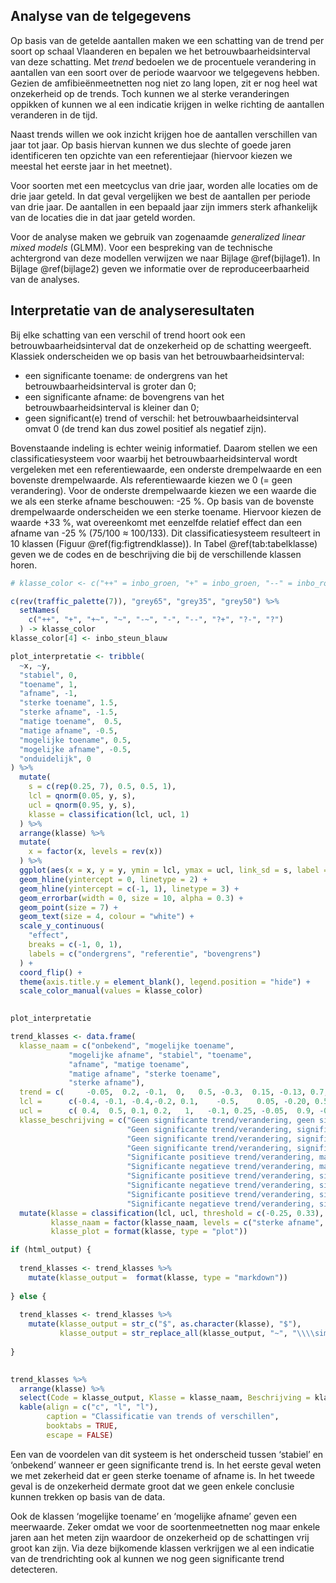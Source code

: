 ## Analyse van de telgegevens

Op basis van de getelde aantallen maken we een schatting van de trend per soort op schaal Vlaanderen en bepalen we het betrouwbaarheidsinterval van deze schatting.
Met *trend* bedoelen we de procentuele verandering in aantallen van een soort over de periode waarvoor we telgegevens hebben.
Gezien de amfibieënmeetnetten nog niet zo lang lopen, zit er nog heel wat onzekerheid op de trends.
Toch kunnen we al sterke veranderingen oppikken of kunnen we al een indicatie krijgen in welke richting de aantallen veranderen in de tijd.

Naast trends willen we ook inzicht krijgen hoe de aantallen verschillen van jaar tot jaar.
Op basis hiervan kunnen we dus slechte of goede jaren identificeren ten opzichte van een referentiejaar (hiervoor kiezen we meestal het eerste jaar in het meetnet).

Voor soorten met een meetcyclus van drie jaar, worden alle locaties om de drie jaar geteld.
In dat geval vergelijken we best de aantallen per periode van drie jaar.
De aantallen in een bepaald jaar zijn immers sterk afhankelijk van de locaties die in dat jaar geteld worden.

Voor de analyse maken we gebruik van zogenaamde *generalized linear mixed models* (GLMM).
Voor een bespreking van de technische achtergrond van deze modellen verwijzen we naar Bijlage \@ref(bijlage1).
In Bijlage \@ref(bijlage2) geven we informatie over de reproduceerbaarheid van de analyses.

## Interpretatie van de analyseresultaten {#h:classtrend}

Bij elke schatting van een verschil of trend hoort ook een betrouwbaarheidsinterval dat de onzekerheid op de schatting weergeeft.
Klassiek onderscheiden we op basis van het betrouwbaarheidsinterval:

-   een significante toename: de ondergrens van het betrouwbaarheidsinterval is groter dan 0;
-   een significante afname: de bovengrens van het betrouwbaarheidsinterval is kleiner dan 0;
-   geen significant(e) trend of verschil: het betrouwbaarheidsinterval omvat 0 (de trend kan dus zowel positief als negatief zijn).

Bovenstaande indeling is echter weinig informatief.
Daarom stellen we een classificatiesysteem voor waarbij het betrouwbaarheidsinterval wordt vergeleken met een referentiewaarde, een onderste drempelwaarde en een bovenste drempelwaarde.
Als referentiewaarde kiezen we 0 (= geen verandering).
Voor de onderste drempelwaarde kiezen we een waarde die we als een sterke afname beschouwen: -25 %.
Op basis van de bovenste drempelwaarde onderscheiden we een sterke toename.
Hiervoor kiezen de waarde +33 %, wat overeenkomt met eenzelfde relatief effect dan een afname van -25 % (75/100 $\approx$ 100/133).
Dit classificatiesysteem resulteert in 10 klassen (Figuur \@ref(fig:figtrendklasse)).
In Tabel \@ref(tab:tabelklasse) geven we de codes en de beschrijving die bij de verschillende klassen horen.

```r

# klasse_color <- c("++" = inbo_groen, "+" = inbo_groen, "--" = inbo_rood, "-" = inbo_rood, "?+" = inbo_grijsblauw, "?-" = inbo_grijsblauw, "?" = inbo_grijsblauw, "~" = inbo_geelgr, "+~" = inbo_groen, "-~" = inbo_rood, "R" = inbo_grijsblauw)

c(rev(traffic_palette(7)), "grey65", "grey35", "grey50") %>%
  setNames(
    c("++", "+", "+~", "~", "-~", "-", "--", "?+", "?-", "?")
  ) -> klasse_color
klasse_color[4] <- inbo_steun_blauw

plot_interpretatie <- tribble(
  ~x, ~y,
  "stabiel", 0,
  "toename", 1,
  "afname", -1,
  "sterke toename", 1.5,
  "sterke afname", -1.5,
  "matige toename",  0.5,
  "matige afname", -0.5,
  "mogelijke toename", 0.5,
  "mogelijke afname", -0.5,
  "onduidelijk", 0
) %>%
  mutate(
    s = c(rep(0.25, 7), 0.5, 0.5, 1),
    lcl = qnorm(0.05, y, s),
    ucl = qnorm(0.95, y, s),
    klasse = classification(lcl, ucl, 1)
  ) %>%
  arrange(klasse) %>%
  mutate(
    x = factor(x, levels = rev(x))
  ) %>%
  ggplot(aes(x = x, y = y, ymin = lcl, ymax = ucl, link_sd = s, label = klasse, colour = klasse)) +
  geom_hline(yintercept = 0, linetype = 2) +
  geom_hline(yintercept = c(-1, 1), linetype = 3) +
  geom_errorbar(width = 0, size = 10, alpha = 0.3) +
  geom_point(size = 7) +
  geom_text(size = 4, colour = "white") +
  scale_y_continuous(
    "effect", 
    breaks = c(-1, 0, 1), 
    labels = c("ondergrens", "referentie", "bovengrens")
  ) +
  coord_flip() +
  theme(axis.title.y = element_blank(), legend.position = "hide") +
  scale_color_manual(values = klasse_color)
  

plot_interpretatie
```

```r

trend_klasses <- data.frame(
  klasse_naam = c("onbekend", "mogelijke toename",
             "mogelijke afname", "stabiel", "toename",
             "afname", "matige toename",
             "matige afname", "sterke toename",
             "sterke afname"),
  trend = c(     -0.05,  0.2, -0.1,  0,   0.5, -0.3,  0.15, -0.13, 0.7, -0.5),
  lcl =      c(-0.4, -0.1, -0.4,-0.2, 0.1,    -0.5,    0.05, -0.20, 0.5, -0.65),
  ucl =      c( 0.4,  0.5, 0.1, 0.2,   1,   -0.1, 0.25, -0.05,  0.9, -0.35),
  klasse_beschrijving = c("Geen significante trend/verandering, geen significant verschil met bovenste en onderste drempelwaarde",
                          "Geen significante trend/verandering, significant hoger dan onderste drempelwaarde",
                          "Geen significante trend/verandering, significant lager dan bovenste drempelwaarde",
                          "Geen significante trend/verandering, significant hoger dan onderste drempelwaarde en lager dan bovenste drempelwaarde",
                          "Significante positieve trend/verandering, maar geen significant verschil met bovenste drempelwaarde",
                          "Significante negatieve trend/verandering, maar geen significant verschil met onderste drempelwaarde",
                          "Significante positieve trend/verandering, significant lager dan bovenste drempelwaarde",
                          "Significante negatieve trend/verandering, significant hoger dan onderste drempelwaarde",
                          "Significante positieve trend/verandering, significant hoger dan bovenste drempelwaarde",
                          "Significante negatieve trend/verandering, significant hoger dan onderste drempelwaarde")) %>%
  mutate(klasse = classification(lcl, ucl, threshold = c(-0.25, 0.33), reference = 0),
         klasse_naam = factor(klasse_naam, levels = c("sterke afname", "afname", "matige afname", "mogelijke afname", "onbekend", "stabiel", "mogelijke toename", "matige toename", "toename", "sterke toename" )),
         klasse_plot = format(klasse, type = "plot"))

if (html_output) {
  
  trend_klasses <- trend_klasses %>%
    mutate(klasse_output =  format(klasse, type = "markdown"))
  
} else {
  
  trend_klasses <- trend_klasses %>%
    mutate(klasse_output = str_c("$", as.character(klasse), "$"),
           klasse_output = str_replace_all(klasse_output, "~", "\\\\sim"))
  
}
        

```

```r

trend_klasses %>%
  arrange(klasse) %>%
  select(Code = klasse_output, Klasse = klasse_naam, Beschrijving = klasse_beschrijving) %>%
  kable(align = c("c", "l", "l"),
        caption = "Classificatie van trends of verschillen",
        booktabs = TRUE,
        escape = FALSE) 

```

\needspace{200mm}

Een van de voordelen van dit systeem is het onderscheid tussen 'stabiel' en 'onbekend' wanneer er geen significante trend is.
In het eerste geval weten we met zekerheid dat er geen sterke toename of afname is.
In het tweede geval is de onzekerheid dermate groot dat we geen enkele conclusie kunnen trekken op basis van de data.

Ook de klassen 'mogelijke toename' en 'mogelijke afname' geven een meerwaarde.
Zeker omdat we voor de soortenmeetnetten nog maar enkele jaren aan het meten zijn waardoor de onzekerheid op de schattingen vrij groot kan zijn.
Via deze bijkomende klassen verkrijgen we al een indicatie van de trendrichting ook al kunnen we nog geen significante trend detecteren.
